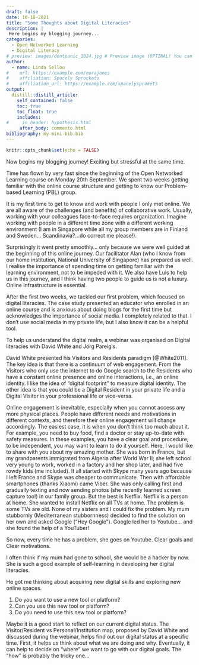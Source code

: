 ```yaml
---
draft: false
date: 10-18-2021
title: "Some Thoughts about Digital Literacies"
description: |
 Here begins my blogging journey...
categories:
  - Open Networked Learning
  - Digital Literacy
# preview: images/dontpanic_1024.jpg # Preview image (OPTINAL! You can also use a web image)
author:
  - name: Linda Sellou
#    url: https://example.com/norajones
#    affiliation: Spacely Sprockets
#    affiliation_url: https://example.com/spacelysprokets
output:
  distill::distill_article:
    self_contained: false
    toc: true
    toc_float: true
    includes:
#     in_header: hypothesis.html
     after_body: commento.html
bibliography: my-mini-bib.bib
---
```



```r
knitr::opts_chunk$set(echo = FALSE)
```

Now begins my blogging journey! Exciting but stressful at the same time.

Time has flown by very fast since the beginning of the Open Networked Learning course on Monday 20th September. We spent two weeks getting familiar with the online course structure and getting to know our Problem-based Learning (PBL) group.

It is my first time to get to know and work with people I only met online. We are all aware of the challenges (and benefits) of collaborative work. Usually, working with your colleagues face-to-face requires organization. Imagine working with people in a different time zone with a different working environment (I am in Singapore while all my group members are in Finland and Sweden... Scandinavia?...do correct me please!).

Surprisingly it went pretty smoothly... only because we were well guided at the beginning of this online journey. Our facilitator Alan (who I know from our home institution, National University of Singapore) has prepared us well. I realise the importance of spending time on getting familiar with the learning environment, not to be impeded with it. We also have Luis to help us in this journey, and I think having two people to guide us is not a luxury. Online infrastructure is essential.

After the first two weeks, we tackled our first problem, which focused on digital literacies. The case study presented an educator who enrolled in an online course and is anxious about doing blogs for the first time but acknowledges the importance of social media. I completely related to that. I don't use social media in my private life, but I also know it can be a helpful tool.

To help us understand the digital realm, a webinar was organised on Digital literacies with David White and Jörg Pareigis.

David White presented his Visitors and Residents paradigm [@White2011]. The key idea is that there is a continuum of web engagement. From the Visitors who only use the internet to do Google search to the Residents who have a constant online presence and online interactions, i.e., an online identity. I like the idea of "digital footprint" to measure digital identity. The other idea is that you could be a Digital Resident in your private life and a Digital Visitor in your professional life or vice-versa.

Online engagement is inevitable, especially when you cannot access any more physical places. People have different needs and motivations in different contexts, and therefore their online engagement will change accordingly. The easiest case, it is when you don't think too much about it. For example, you need to buy food, find a doctor or stay up-to-date with safety measures. In these examples, you have a clear goal and procedure; to be independent, you may want to learn to do it yourself. Here, I would like to share with you about my amazing mother. She was born in France, but my grandparents immigrated from Algeria after World War II; she left school very young to work, worked in a factory and her shop later, and had five rowdy kids (me included). It all started with Skype many years ago because I left France and Skype was cheaper to communicate. Then with affordable smartphones (thanks Xiaomi) came Viber. She was only calling first and gradually texting and now sending photos (she recently learned screen capture too!) in our family group. But the best is Netflix. Netflix is a person at home. She wanted to install Netflix on all TVs at home. The problem is some TVs are old. None of my sisters and I could fix the problem. My mum stubbornly (Mediterranean stubbornness) decided to find the solution on her own and asked Google ("Hey Google"). Google led her to Youtube... and she found the help of a YouTuber!

So now, every time he has a problem, she goes on Youtube. Clear goals and Clear motivations.

I often think if my mum had gone to school, she would be a hacker by now. She is such a good example of self-learning in developing her digital literacies.

He got me thinking about acquiring new digital skills and exploring new online spaces.

1. Do you want to use a new tool or platform?
2. Can you use this new tool or platform?
3. Do you need to use this new tool or platform?

Maybe it is a good start to reflect on our current digital status. The Visitor/Resident vs Personal/Institution map, proposed by David White and discussed during the webinar, helps find out our digital status at a specific time. First, it helps us think about what we are doing and why. Eventually, it can help to decide on "where" we want to go with our digital goals. The "how" is probably the tricky one...
